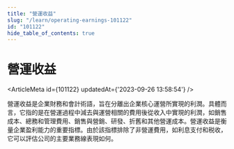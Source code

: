 ```yaml
---
title: "營運收益"
slug: "/learn/operating-earnings-101122"
id: "101122"
hide_table_of_contents: true
---
```



# 營運收益

<ArticleMeta id={101122} updatedAt={'2023-09-26 13:58:54'} />
<div className='border-solid border-b border-t-0 my-4 border-[var(--ifm-color-gray-300)]' />

營運收益是企業財務和會計術語，旨在分離出企業核心運營所實現的利潤。具體而言，它指的是在營運過程中減去與運營相關的費用後從收入中實現的利潤，如銷售成本、總務和管理費用、銷售與營銷、研發、折舊和其他營運成本。營運收益是衡量企業盈利能力的重要指標。由於該指標排除了非營運費用，如利息支付和税收，它可以評估公司的主要業務線表現如何。
